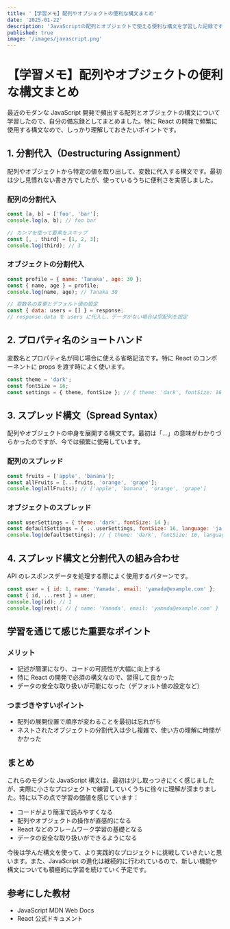 ```yaml
---
title: '【学習メモ】配列やオブジェクトの便利な構文まとめ'
date: '2025-01-22'
description: 'JavaScriptの配列とオブジェクトで使える便利な構文を学習した記録です'
published: true
image: '/images/javascript.png'
---
```


# 【学習メモ】配列やオブジェクトの便利な構文まとめ

最近のモダンな JavaScript 開発で頻出する配列とオブジェクトの構文について学習したので、自分の備忘録としてまとめました。特に React の開発で頻繁に使用する構文なので、しっかり理解しておきたいポイントです。

## 1. 分割代入（Destructuring Assignment）

配列やオブジェクトから特定の値を取り出して、変数に代入する構文です。最初は少し見慣れない書き方でしたが、使っているうちに便利さを実感しました。

### 配列の分割代入

```js
const [a, b] = ['foo', 'bar'];
console.log(a, b); // foo bar

// カンマを使って要素をスキップ
const [, , third] = [1, 2, 3];
console.log(third); // 3
```

### オブジェクトの分割代入

```js
const profile = { name: 'Tanaka', age: 30 };
const { name, age } = profile;
console.log(name, age); // Tanaka 30

// 変数名の変更とデフォルト値の設定
const { data: users = [] } = response;
// response.data を users に代入し、データがない場合は空配列を設定
```

## 2. プロパティ名のショートハンド

変数名とプロパティ名が同じ場合に使える省略記法です。特に React のコンポーネントに props を渡す時によく使います。

```js
const theme = 'dark';
const fontSize = 16;
const settings = { theme, fontSize }; // { theme: 'dark', fontSize: 16 } と同じ
```

## 3. スプレッド構文（Spread Syntax）

配列やオブジェクトの中身を展開する構文です。最初は「...」の意味がわかりづらかったのですが、今では頻繁に使用しています。

### 配列のスプレッド

```js
const fruits = ['apple', 'banana'];
const allFruits = [...fruits, 'orange', 'grape'];
console.log(allFruits); // ['apple', 'banana', 'orange', 'grape']
```

### オブジェクトのスプレッド

```js
const userSettings = { theme: 'dark', fontSize: 14 };
const defaultSettings = { ...userSettings, fontSize: 16, language: 'ja' };
console.log(defaultSettings); // { theme: 'dark', fontSize: 16, language: 'ja' }
```

## 4. スプレッド構文と分割代入の組み合わせ

API のレスポンスデータを処理する際によく使用するパターンです。

```js
const user = { id: 1, name: 'Yamada', email: 'yamada@example.com' };
const { id, ...rest } = user;
console.log(id); // 1
console.log(rest); // { name: 'Yamada', email: 'yamada@example.com' }
```

## 学習を通じて感じた重要なポイント

### メリット

- 記述が簡潔になり、コードの可読性が大幅に向上する
- 特に React の開発で必須の構文なので、習得して良かった
- データの安全な取り扱いが可能になった（デフォルト値の設定など）

### つまづきやすいポイント

- 配列の展開位置で順序が変わることを最初は忘れがち
- ネストされたオブジェクトの分割代入は少し複雑で、使い方の理解に時間がかかった

## まとめ

これらのモダンな JavaScript 構文は、最初は少し取っつきにくく感じましたが、実際に小さなプロジェクトで練習していくうちに徐々に理解が深まりました。特に以下の点で学習の価値を感じています：

- コードがより簡潔で読みやすくなる
- 配列やオブジェクトの操作が直感的になる
- React などのフレームワーク学習の基礎となる
- データの安全な取り扱いができるようになる

今後は学んだ構文を使って、より実践的なプロジェクトに挑戦していきたいと思います。また、JavaScript の進化は継続的に行われているので、新しい機能や構文についても積極的に学習を続けていく予定です。

## 参考にした教材

- JavaScript MDN Web Docs
- React 公式ドキュメント

